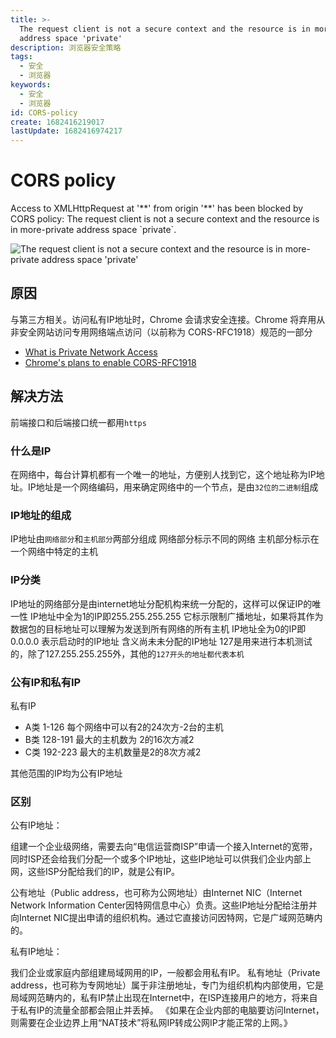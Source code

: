 ```yaml
---
title: >-
  The request client is not a secure context and the resource is in more-private
  address space 'private'
description: 浏览器安全策略
tags:
  - 安全
  - 浏览器
keywords:
  - 安全
  - 浏览器
id: CORS-policy
create: 1682416219017
lastUpdate: 1682416974217
---
```

# CORS policy

Access to XMLHttpRequest at '\*\*' from origin '\*\*' has been blocked by CORS policy: The request client is not a secure context and the resource is in more-private address space \`private`.

![The request client is not a secure context and the resource is in more-private address space 'private'](/md-images/pna.jpg)


## 原因
  与第三方相关。访问私有IP地址时，Chrome 会请求安全连接。Chrome 将弃用从非安全网站访问专用网络端点访问（以前称为 CORS-RFC1918）规范的一部分


- [What is Private Network Access](https://developer.chrome.com/blog/private-network-access-update/#what-is-private-network-access)
- [Chrome's plans to enable CORS-RFC1918](https://developer.chrome.com/articles/cors-rfc1918-feedback/#chrome's-plans-to-enable-cors-rfc1918)

## 解决方法

  前端接口和后端接口统一都用`https`


### 什么是IP

  在网络中，每台计算机都有一个唯一的地址，方便别人找到它，这个地址称为IP地址。IP地址是一个网络编码，用来确定网络中的一个节点，是由`32位的二进制`组成

### IP地址的组成 

  IP地址由`网络部分`和`主机部分`两部分组成
  网络部分标示不同的网络
  主机部分标示在一个网络中特定的主机

### IP分类

  IP地址的网络部分是由internet地址分配机构来统一分配的，这样可以保证IP的唯一性
  IP地址中全为1的IP即255.255.255.255 它标示限制广播地址，如果将其作为数据包的目标地址可以理解为发送到所有网络的所有主机
  IP地址全为0的IP即0.0.0.0 表示启动时的IP地址 含义尚未未分配的IP地址
  127是用来进行本机测试的，除了127.255.255.255外，其他的`127开头的地址都代表本机`

### 公有IP和私有IP
私有IP
  - A类 1-126 每个网络中可以有2的24次方-2台的主机
  - B类 128-191 最大的主机数为 2的16次方减2
  - C类 192-223 最大的主机数量是2的8次方减2

其他范围的IP均为公有IP地址

### 区别
  公有IP地址：

  组建一个企业级网络，需要去向“电信运营商ISP”申请一个接入Internet的宽带，同时ISP还会给我们分配一个或多个IP地址，这些IP地址可以供我们企业内部上网，这些ISP分配给我们的IP，就是公有IP。

  公有地址（Public address，也可称为公网地址）由Internet NIC（Internet Network Information Center因特网信息中心）负责。这些IP地址分配给注册并向Internet NIC提出申请的组织机构。通过它直接访问因特网，它是广域网范畴内的。

  私有IP地址：

  我们企业或家庭内部组建局域网用的IP，一般都会用私有IP。
  私有地址（Private address，也可称为专网地址）属于非注册地址，专门为组织机构内部使用，它是局域网范畴内的，私有IP禁止出现在Internet中，在ISP连接用户的地方，将来自于私有IP的流量全部都会阻止并丢掉。
  《如果在企业内部的电脑要访问Internet，则需要在企业边界上用“NAT技术”将私网IP转成公网IP才能正常的上网。》
